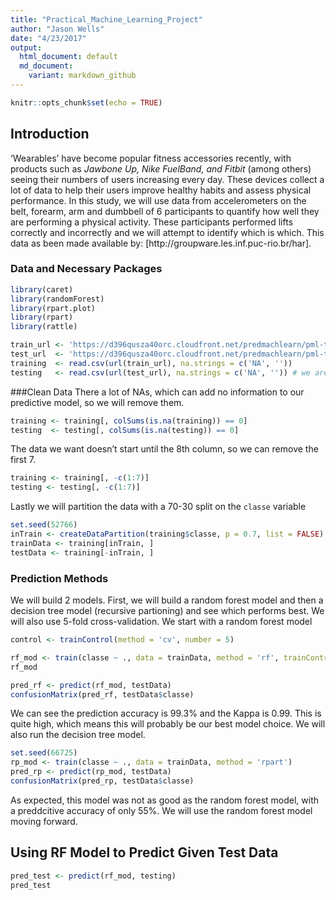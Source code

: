 ```yaml
---
title: "Practical_Machine_Learning_Project"
author: "Jason Wells"
date: "4/23/2017"
output: 
  html_document: default
  md_document:
    variant: markdown_github
---
```


```r
knitr::opts_chunk$set(echo = TRUE)
```

## Introduction
'Wearables' have become popular fitness accessories recently, with products such as _Jawbone Up, Nike FuelBand, and Fitbit_ (among others) seeing their numbers of users increasing every day. These devices collect a lot of data to help their users improve healthy habits and assess physical performance. In this study, we will use data from accelerometers on the belt, forearm, arm and dumbbell of 6 participants to quantify how well they are performing a physical activity. These participants performed lifts correctly and incorrectly and we will attempt to identify which is which. This data as been made available by: [http://groupware.les.inf.puc-rio.br/har].

### Data and Necessary Packages
```r
library(caret)
library(randomForest)
library(rpart.plot)
library(rpart)
library(rattle)
```

```r
train_url <- 'https://d396qusza40orc.cloudfront.net/predmachlearn/pml-training.csv'
test_url  <- 'https://d396qusza40orc.cloudfront.net/predmachlearn/pml-testing.csv'
training  <- read.csv(url(train_url), na.strings = c('NA', ''))
testing   <- read.csv(url(test_url), na.strings = c('NA', '')) # we are treating blank cells as NA as well
```

###Clean Data
There a lot of NAs, which can add no information to our predictive model, so we will remove them.
```r
training <- training[, colSums(is.na(training)) == 0]
testing  <- testing[, colSums(is.na(testing)) == 0]
```
The data we want doesn't start until the 8th column, so we can remove the first 7.
```r
training <- training[, -c(1:7)]
testing <- testing[, -c(1:7)]
```
Lastly we will partition the data with a 70-30 split on the `classe` variable
```r
set.seed(52766)
inTrain <- createDataPartition(training$classe, p = 0.7, list = FALSE)
trainData <- training[inTrain, ]
testData <- training[-inTrain, ]
```

### Prediction Methods
We will build 2 models. First, we will build a random forest model and then a decision tree model (recursive partioning) and see which performs best. We will also use 5-fold cross-validation. We start with a random forest model
```r
control <- trainControl(method = 'cv', number = 5)

rf_mod <- train(classe ~ ., data = trainData, method = 'rf', trainControl = control)
rf_mod
```

```r
pred_rf <- predict(rf_mod, testData)
confusionMatrix(pred_rf, testData$classe)
```

We can see the prediction accuracy is 99.3% and the Kappa is 0.99. This is quite high, which means this will probably be our best model choice. We will also run the decision tree model.
```r
set.seed(66725)
rp_mod <- train(classe ~ ., data = trainData, method = 'rpart')
pred_rp <- predict(rp_mod, testData)
confusionMatrix(pred_rp, testData$classe)
```
As expected, this model was not as good as the random forest model, with a preddcitive accuracy of only 55%. We will use the random forest model moving forward.

## Using RF Model to Predict Given Test Data
```r
pred_test <- predict(rf_mod, testing)
pred_test
```

